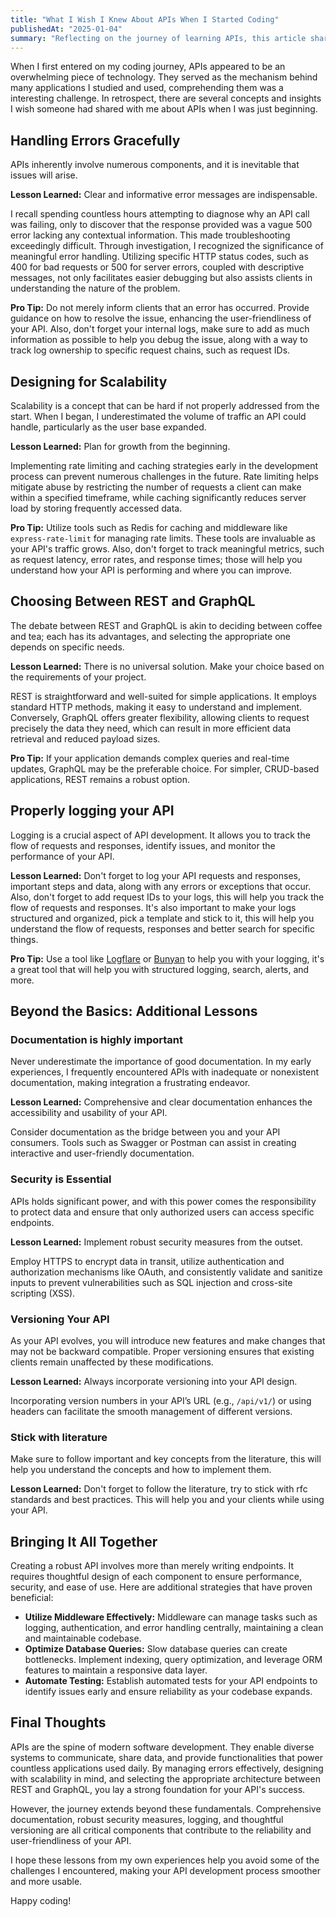 ```yaml
---
title: "What I Wish I Knew About APIs When I Started Coding"
publishedAt: "2025-01-04"
summary: "Reflecting on the journey of learning APIs, this article shares practical lessons on error handling, scalability, and choosing between REST and GraphQL, aimed at helping new developers navigate the API landscape."
---
```


When I first entered on my coding journey, APIs appeared to be an overwhelming piece of technology. They served as the mechanism behind many applications I studied and used, comprehending them was a interesting challenge. In retrospect, there are several concepts and insights I wish someone had shared with me about APIs when I was just beginning.

## Handling Errors Gracefully

APIs inherently involve numerous components, and it is inevitable that issues will arise.

**Lesson Learned:** Clear and informative error messages are indispensable.

I recall spending countless hours attempting to diagnose why an API call was failing, only to discover that the response provided was a vague 500 error lacking any contextual information. This made troubleshooting exceedingly difficult. Through investigation, I recognized the significance of meaningful error handling. Utilizing specific HTTP status codes, such as 400 for bad requests or 500 for server errors, coupled with descriptive messages, not only facilitates easier debugging but also assists clients in understanding the nature of the problem.

**Pro Tip:** Do not merely inform clients that an error has occurred. Provide guidance on how to resolve the issue, enhancing the user-friendliness of your API. Also, don't forget your internal logs, make sure to add as much information as possible to help you debug the issue, along with a way to track log ownership to specific request chains, such as request IDs.

## Designing for Scalability

Scalability is a concept that can be hard if not properly addressed from the start. When I began, I underestimated the volume of traffic an API could handle, particularly as the user base expanded.

**Lesson Learned:** Plan for growth from the beginning.

Implementing rate limiting and caching strategies early in the development process can prevent numerous challenges in the future. Rate limiting helps mitigate abuse by restricting the number of requests a client can make within a specified timeframe, while caching significantly reduces server load by storing frequently accessed data.

**Pro Tip:** Utilize tools such as Redis for caching and middleware like `express-rate-limit` for managing rate limits. These tools are invaluable as your API's traffic grows. Also, don't forget to track meaningful metrics, such as request latency, error rates, and response times; those will help you understand how your API is performing and where you can improve.

## Choosing Between REST and GraphQL

The debate between REST and GraphQL is akin to deciding between coffee and tea; each has its advantages, and selecting the appropriate one depends on specific needs.

**Lesson Learned:** There is no universal solution. Make your choice based on the requirements of your project.

REST is straightforward and well-suited for simple applications. It employs standard HTTP methods, making it easy to understand and implement. Conversely, GraphQL offers greater flexibility, allowing clients to request precisely the data they need, which can result in more efficient data retrieval and reduced payload sizes.

**Pro Tip:** If your application demands complex queries and real-time updates, GraphQL may be the preferable choice. For simpler, CRUD-based applications, REST remains a robust option.

## Properly logging your API

Logging is a crucial aspect of API development. It allows you to track the flow of requests and responses, identify issues, and monitor the performance of your API.

**Lesson Learned:** Don't forget to log your API requests and responses, important steps and data, along with any errors or exceptions that occur. Also, don't forget to add request IDs to your logs, this will help you track the flow of requests and responses. It's also important to make your logs structured and organized, pick a template and stick to it, this will help you understand the flow of requests, responses and better search for specific things.

**Pro Tip:** Use a tool like [Logflare](https://logflare.app/) or [Bunyan](https://github.com/trentm/node-bunyan) to help you with your logging, it's a great tool that will help you with structured logging, search, alerts, and more.

## Beyond the Basics: Additional Lessons

### Documentation is highly important

Never underestimate the importance of good documentation. In my early experiences, I frequently encountered APIs with inadequate or nonexistent documentation, making integration a frustrating endeavor.

**Lesson Learned:** Comprehensive and clear documentation enhances the accessibility and usability of your API.

Consider documentation as the bridge between you and your API consumers. Tools such as Swagger or Postman can assist in creating interactive and user-friendly documentation.

### Security is Essential

APIs holds significant power, and with this power comes the responsibility to protect data and ensure that only authorized users can access specific endpoints.

**Lesson Learned:** Implement robust security measures from the outset.

Employ HTTPS to encrypt data in transit, utilize authentication and authorization mechanisms like OAuth, and consistently validate and sanitize inputs to prevent vulnerabilities such as SQL injection and cross-site scripting (XSS).

### Versioning Your API

As your API evolves, you will introduce new features and make changes that may not be backward compatible. Proper versioning ensures that existing clients remain unaffected by these modifications.

**Lesson Learned:** Always incorporate versioning into your API design.

Incorporating version numbers in your API’s URL (e.g., `/api/v1/`) or using headers can facilitate the smooth management of different versions.

### Stick with literature

Make sure to follow important and key concepts from the literature, this will help you understand the concepts and how to implement them.

**Lesson Learned:** Don't forget to follow the literature, try to stick with rfc standards and best practices. This will help you and your clients while using your API.

## Bringing It All Together

Creating a robust API involves more than merely writing endpoints. It requires thoughtful design of each component to ensure performance, security, and ease of use. Here are additional strategies that have proven beneficial:

- **Utilize Middleware Effectively:** Middleware can manage tasks such as logging, authentication, and error handling centrally, maintaining a clean and maintainable codebase.
- **Optimize Database Queries:** Slow database queries can create bottlenecks. Implement indexing, query optimization, and leverage ORM features to maintain a responsive data layer.
- **Automate Testing:** Establish automated tests for your API endpoints to identify issues early and ensure reliability as your codebase expands.

## Final Thoughts

APIs are the spine of modern software development. They enable diverse systems to communicate, share data, and provide functionalities that power countless applications used daily. By managing errors effectively, designing with scalability in mind, and selecting the appropriate architecture between REST and GraphQL, you lay a strong foundation for your API's success.

However, the journey extends beyond these fundamentals. Comprehensive documentation, robust security measures, logging, and thoughtful versioning are all critical components that contribute to the reliability and user-friendliness of your API.

I hope these lessons from my own experiences help you avoid some of the challenges I encountered, making your API development process smoother and more usable.

Happy coding!
